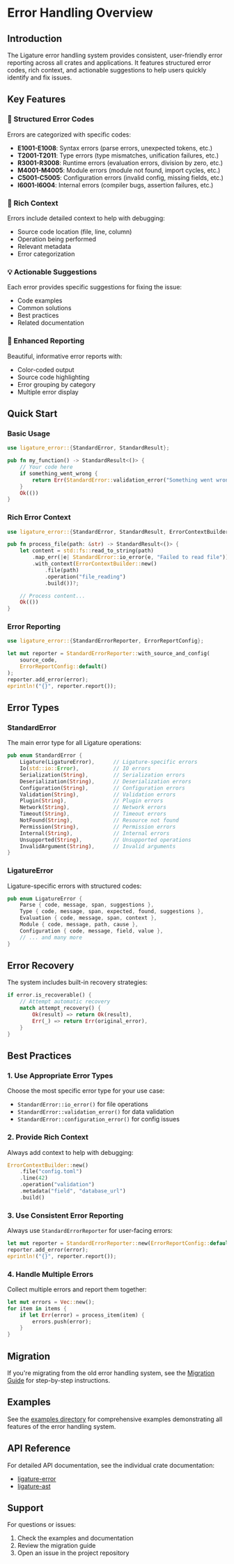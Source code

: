 # Error Handling Overview

## Introduction

The Ligature error handling system provides consistent, user-friendly error reporting across all crates and applications. It features structured error codes, rich context, and actionable suggestions to help users quickly identify and fix issues.

## Key Features

### 🎯 Structured Error Codes

Errors are categorized with specific codes:

- **E1001-E1008**: Syntax errors (parse errors, unexpected tokens, etc.)
- **T2001-T2011**: Type errors (type mismatches, unification failures, etc.)
- **R3001-R3008**: Runtime errors (evaluation errors, division by zero, etc.)
- **M4001-M4005**: Module errors (module not found, import cycles, etc.)
- **C5001-C5005**: Configuration errors (invalid config, missing fields, etc.)
- **I6001-I6004**: Internal errors (compiler bugs, assertion failures, etc.)

### 📍 Rich Context

Errors include detailed context to help with debugging:

- Source code location (file, line, column)
- Operation being performed
- Relevant metadata
- Error categorization

### 💡 Actionable Suggestions

Each error provides specific suggestions for fixing the issue:

- Code examples
- Common solutions
- Best practices
- Related documentation

### 🎨 Enhanced Reporting

Beautiful, informative error reports with:

- Color-coded output
- Source code highlighting
- Error grouping by category
- Multiple error display

## Quick Start

### Basic Usage

```rust
use ligature_error::{StandardError, StandardResult};

pub fn my_function() -> StandardResult<()> {
    // Your code here
    if something_went_wrong {
        return Err(StandardError::validation_error("Something went wrong"));
    }
    Ok(())
}
```

### Rich Error Context

```rust
use ligature_error::{StandardError, StandardResult, ErrorContextBuilder};

pub fn process_file(path: &str) -> StandardResult<()> {
    let content = std::fs::read_to_string(path)
        .map_err(|e| StandardError::io_error(e, "Failed to read file"))
        .with_context(ErrorContextBuilder::new()
            .file(path)
            .operation("file_reading")
            .build())?;

    // Process content...
    Ok(())
}
```

### Error Reporting

```rust
use ligature_error::{StandardErrorReporter, ErrorReportConfig};

let mut reporter = StandardErrorReporter::with_source_and_config(
    source_code,
    ErrorReportConfig::default()
);
reporter.add_error(error);
eprintln!("{}", reporter.report());
```

## Error Types

### StandardError

The main error type for all Ligature operations:

```rust
pub enum StandardError {
    Ligature(LigatureError),      // Ligature-specific errors
    Io(std::io::Error),           // IO errors
    Serialization(String),        // Serialization errors
    Deserialization(String),      // Deserialization errors
    Configuration(String),        // Configuration errors
    Validation(String),           // Validation errors
    Plugin(String),               // Plugin errors
    Network(String),              // Network errors
    Timeout(String),              // Timeout errors
    NotFound(String),             // Resource not found
    Permission(String),           // Permission errors
    Internal(String),             // Internal errors
    Unsupported(String),          // Unsupported operations
    InvalidArgument(String),      // Invalid arguments
}
```

### LigatureError

Ligature-specific errors with structured codes:

```rust
pub enum LigatureError {
    Parse { code, message, span, suggestions },
    Type { code, message, span, expected, found, suggestions },
    Evaluation { code, message, span, context },
    Module { code, message, path, cause },
    Configuration { code, message, field, value },
    // ... and many more
}
```

## Error Recovery

The system includes built-in recovery strategies:

```rust
if error.is_recoverable() {
    // Attempt automatic recovery
    match attempt_recovery() {
        Ok(result) => return Ok(result),
        Err(_) => return Err(original_error),
    }
}
```

## Best Practices

### 1. Use Appropriate Error Types

Choose the most specific error type for your use case:

- `StandardError::io_error()` for file operations
- `StandardError::validation_error()` for data validation
- `StandardError::configuration_error()` for config issues

### 2. Provide Rich Context

Always add context to help with debugging:

```rust
ErrorContextBuilder::new()
    .file("config.toml")
    .line(42)
    .operation("validation")
    .metadata("field", "database_url")
    .build()
```

### 3. Use Consistent Error Reporting

Always use `StandardErrorReporter` for user-facing errors:

```rust
let mut reporter = StandardErrorReporter::new(ErrorReportConfig::default());
reporter.add_error(error);
eprintln!("{}", reporter.report());
```

### 4. Handle Multiple Errors

Collect multiple errors and report them together:

```rust
let mut errors = Vec::new();
for item in items {
    if let Err(error) = process_item(item) {
        errors.push(error);
    }
}
```

## Migration

If you're migrating from the old error handling system, see the [Migration Guide](error-handling-migration.md) for step-by-step instructions.

## Examples

See the [examples directory](../../examples/) for comprehensive examples demonstrating all features of the error handling system.

## API Reference

For detailed API documentation, see the individual crate documentation:

- [ligature-error](../../crates/ligature-error/)
- [ligature-ast](../../crates/ligature-ast/)

## Support

For questions or issues:

1. Check the examples and documentation
2. Review the migration guide
3. Open an issue in the project repository

